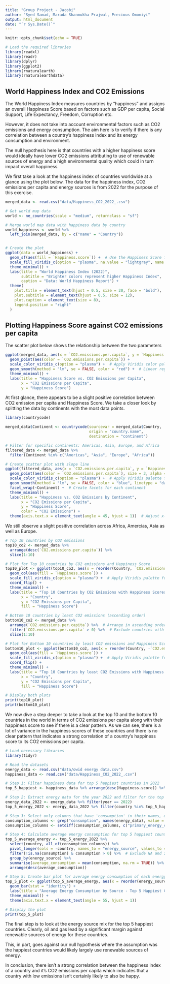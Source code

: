 ```yaml
---
title: "Group Project - Jacobi"
author: "Syed Samad, Marada Shanmukha Prajwal, Precious Omoniyi"
output: html_document
date: "`r Sys.Date()`"
---
```


```r
knitr::opts_chunk$set(echo = TRUE)

# Load the required libraries
library(readxl)
library(readr)
library(dplyr)
library(ggplot2)
library(rnaturalearth)
library(rnaturalearthdata)


```

## World Happiness Index and CO2 Emissions

The World Happiness Index measures countries by "happiness" and assigns an overall Happiness Score based on factors such as GDP per capita, Social Support, Life Expectancy, Freedom, Corruption etc. 

However, it does not take into account environmental factors such as CO2 emissions and energy consumption. The aim here is to verify if there is any correlation between a country's happiness index and its energy consumption and environment.

The null hypothesis here is that countries with a higher happiness score would ideally have lower CO2 emissions attributing to use of renewable sources of energy and a high environmental quality which could in turn impact overall happiness.

We first take a look at the happiness index of countries worldwide at a glance using the plot below. The data for the happiness index, CO2 emissions per capita and energy sources is from 2022 for the purpose of this exercise.

```r
merged_data <- read.csv("data/Happiness_CO2_2022_.csv")

# Get world map data
world <- ne_countries(scale = "medium", returnclass = "sf")

# Merge world map data with happiness data by country
world_happiness <- world %>%
  left_join(merged_data, by = c("name" = "Country"))


# Create the plot
ggplot(data = world_happiness) +
  geom_sf(aes(fill = `Happiness.score`)) +  # Use the Happiness Score for fill
  scale_fill_viridis_c(option = "plasma", na.value = "lightgray", name = "Happiness Index") +
  theme_minimal() +
  labs(title = "World Happiness Index (2022)",
       subtitle = "Brighter colors represent higher Happiness Index",
       caption = "Data: World Happiness Report") +
  theme(
    plot.title = element_text(hjust = 0.5, size = 20, face = "bold"),
    plot.subtitle = element_text(hjust = 0.5, size = 12),
    plot.caption = element_text(size = 8),
    legend.position = "right"
  )
```

## Plotting Happiness Score against CO2 emissions per capita

The scatter plot below shows the relationship between the two parameters

```r
ggplot(merged_data, aes(x = `CO2.emissions.per.capita`, y = `Happiness.score`)) +
  geom_point(aes(color = `CO2.emissions.per.capita`)) +
  scale_color_viridis_c(option = "plasma") +  # Apply Viridis color palette
  geom_smooth(method = "lm", se = FALSE, color = "red") +  # Linear regression line
  theme_minimal() +
  labs(title = "Happiness Score vs. CO2 Emissions per Capita",
       x = "CO2 Emissions per Capita",
       y = "Happiness Score")
```


At first glance, there appears to be a slight positive correlation between CO2 emission per capita and Happiness Score. We take a closer look by splitting the data by continents with the most data points.



```r
library(countrycode)

merged_data$Continent <- countrycode(sourcevar = merged_data$Country, 
                                     origin = "country.name", 
                                     destination = "continent")

# Filter for specific continents: Americas, Asia, Europe, and Africa
filtered_data <- merged_data %>%
  filter(Continent %in% c("Americas", "Asia", "Europe", "Africa"))

# Create scatter plot with slope line
ggplot(filtered_data, aes(x = `CO2.emissions.per.capita`, y = `Happiness.score`)) +
  geom_point(aes(color = `CO2.emissions.per.capita`), size = 3, alpha = 0.7) +  # Scatter plot points
  scale_color_viridis_c(option = "plasma") +  # Apply Viridis palette for color
  geom_smooth(method = "lm", se = FALSE, color = "blue", linetype = "dashed") +  # Add regression line
  facet_wrap(~Continent) +  # Create facets for each continent
  theme_minimal() +
  labs(title = "Happiness vs. CO2 Emissions by Continent",
       x = "CO2 Emissions per Capita",
       y = "Happiness Score",
       color = "CO2 Emissions") +
  theme(axis.text.x = element_text(angle = 45, hjust = 1))  # Adjust x-axis text for readability
```


We still observe a slight positive correlation across Africa, Amercias, Asia as well as Europe.


```r
# Top 10 countries by CO2 emissions
top10_co2 <- merged_data %>%
  arrange(desc(`CO2.emissions.per.capita`)) %>%
  slice(1:10)

# Plot for Top 10 countries by CO2 emissions and Happiness Score
top10_plot <- ggplot(top10_co2, aes(x = reorder(Country, `CO2.emissions.per.capita`), y = `CO2.emissions.per.capita`)) +
  geom_col(aes(fill = `Happiness.score`)) +
  scale_fill_viridis_c(option = "plasma") +  # Apply Viridis palette for colors
  coord_flip() +
  theme_minimal() +
  labs(title = "Top 10 Countries by CO2 Emissions with Happiness Scores",
       x = "Country",
       y = "CO2 Emissions per Capita",
       fill = "Happiness Score")

# Bottom 10 countries by least CO2 emissions (ascending order)
bottom10_co2 <- merged_data %>%
  arrange(`CO2.emissions.per.capita`) %>%  # Arrange in ascending order to get countries with least emissions
  filter(`CO2.emissions.per.capita` > 0) %>%  # Exclude countries with zero CO2 emissions if any
  slice(1:10)

# Plot for Bottom 10 countries by least CO2 emissions and Happiness Score
bottom10_plot <- ggplot(bottom10_co2, aes(x = reorder(Country, -`CO2.emissions.per.capita`), y = `CO2.emissions.per.capita`)) +
  geom_col(aes(fill = `Happiness.score`)) +
  scale_fill_viridis_c(option = "plasma") +  # Apply Viridis palette for colors
  coord_flip() +
  theme_minimal() +
  labs(title = "Top 10 Countries by least CO2 Emissions with Happiness Scores",
       x = "Country",
       y = "CO2 Emissions per Capita",
       fill = "Happiness Score")

# Display both plots
print(top10_plot)
print(bottom10_plot)
```



We now dive a step deeper to take a look at the top 10 and the bottom 10 countries in the world in terms of CO2 emissions per capita along with their happiness score to see if there is a clear pattern. As we can see, there is a lot of variance in the happiness scores of these countries and there is no clear pattern that indicates a strong correlation of a country's happiness score to its CO2 emissions per capita. 




```r
# Load necessary libraries
library(tidyr)

# Read the datasets
energy_data <- read.csv("data/owid energy data.csv")
happiness_data <- read.csv("data/Happiness_CO2_2022_.csv")

# Step 1: Filter happiness data for top 5 happiest countries in 2022
top_5_happiest <- happiness_data %>% arrange(desc(Happiness.score)) %>% head(5)

# Step 2: Extract energy data for the year 2022 and filter for the top happiest countries
energy_data_2022 <- energy_data %>% filter(year == 2022)
top_5_energy_2022 <- energy_data_2022 %>% filter(country %in% top_5_happiest$Country)

# Step 3: Select only columns that have 'consumption' in their names, excluding 'primary_energy_consumption' and 'low_carbon_consumption'
consumption_columns <- grep("consumption", names(energy_data), value = TRUE)
consumption_columns <- setdiff(consumption_columns, c("primary_energy_consumption", "low_carbon_consumption", "fossil_fuel_consumption", "renewables_consumption"))

# Step 4: Calculate average energy consumption for top 5 happiest countries
top_5_average_energy <- top_5_energy_2022 %>%
  select(country, all_of(consumption_columns)) %>%
  pivot_longer(cols = -country, names_to = "energy_source", values_to = "consumption") %>%
  filter(!is.na(consumption) & consumption > 0) %>%  # Exclude NA and zero consumption values
  group_by(energy_source) %>%
  summarise(average_consumption = mean(consumption, na.rm = TRUE)) %>%
  arrange(desc(average_consumption))

# Step 5: Create bar plot for average energy consumption of each energy source for the top 5 happiest countries
top_5_plot <- ggplot(top_5_average_energy, aes(x = reorder(energy_source, -average_consumption), y = average_consumption, fill = energy_source)) +
  geom_bar(stat = "identity") +
  labs(title = "Average Energy Consumption by Source - Top 5 Happiest Countries (2022)", x = "Energy Source", y = "Average Consumption") +
  theme_minimal() +
  theme(axis.text.x = element_text(angle = 55, hjust = 1))

# Display the plot
print(top_5_plot)

```

The final step is to look at the energy source mix for the top 5 happiest countries. Clearly, oil and gas lead by a significant margin against renewable sources of energy for these countries.

This, in part, goes against our null hypothesis where the assumption was the happiest countries would likely largely use renewable sources of energy. 

In conclusion, there isn't a strong correlation between the happiness index of a country and it's CO2 emissions per capita which indicates that a country with low emissions isn't certainly likely to also be happy.
